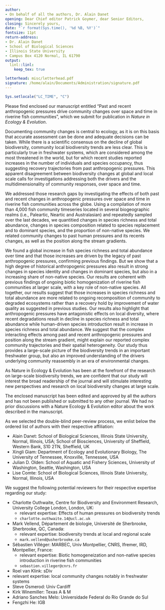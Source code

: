 ```yaml
---
author:
- On behalf of all the authors, Dr. Alain Danet
opening: Dear Chief editor Patrick Goymer, dear Senior Editors,
closing: Sincerely yours,
date: "`r format(Sys.time(), '%d %B, %Y')`"
fontsize: 11pt
return-address:
- Dr. Alain Danet
- School of Biological Sciences
- Illinois State University
- Campus Box 4120 Normal, IL 61790
output:
  linl::linl:
    keep_tex: true

letterhead: misc/letterhead.pdf
signature: /home/alain/Documents/Administration/signature.pdf
---
```


```r
Sys.setlocale("LC_TIME", "C")
```


Please find enclosed our manuscript entitled "Past and recent anthropogenic
pressures drive community changes over space and time in riverine fish
communities", which we submit for publication in *Nature in Ecology &
Evolution*.

Documenting community changes is central to ecology, as it is on this basis that
accurate assessment can be done and adequate decisions can be taken. While there
is a scientific consensus on the decline of global biodiversity, community local
biodiversity trends are less clear. This is particularly true in freshwater
systems, which are considered among the most threatened in the world, but for
which recent studies reported increases in the number of individuals and
species occupancy, thus suggesting recovery trajectories from past anthropogenic
pressures. This apparent disagreement between biodiversity changes at global and
local scale calls for investigations addressing both the drivers and the
multidimensionality of community responses, over space and time.

We addressed those research gaps by investigating the effects of both past and
recent changes in anthropogenic pressures over space and time in riverine fish
communities across the globe. Using a compilation of more than 4,000 fish
community timeseries located in several biogeographic realms (i.e., Paleartic,
Neartic and Australasian) and repeatedly sampled over the last decades, we
quantitied changes in species richness and total abundance,
changes in species composition related to species replacement and to dominant
species, and the proportion of non-native species. We related community changes
to past human pressures and its recents changes, as well as the position along
the stream gradients.

We found a global increase in fish species richness and total abundance over
time and that those increases are driven by the legacy of past anthropogenic
pressures, confirming previous findings. But we show that a high degree of
historical anthropogenic pressures also result in strong changes in species
identity and changes in dominant species, but also in a increasing share of
non-native species. Our results are coherent with previous findings of ongoing
biotic homogenization of riverine fish communities at larger scale, with a
key role of non-native species. All together, our results suggest that those
increases in species richness and total abundance are more related to ongoing
recomposition of community to degraded ecosystems rather than a recovery hold by
improvement of water quality as suggested in previous studies. Our results also
highlight that anthropogenic pressures have antagonistic effects on local
diversity, where recent degradations result in decline in species richness and
total abundance while human-driven species introduction result in increase in
species richness and total abundance. We suggest that the complex interacting
effects among past and recent anthropogenic pressures and position along the
stream gradient, might explain our reported complex community trajectories and
their spatial heterogeneity. Our study thus provides a large-scale picture of
the biodiversity trends in an important freshwater group, but also an improved
understanding of the drivers underlying community reassembly in an era of
environmental changes.

As Nature in Ecology & Evolution has been at the forefront of the research on
large-scale biodiversity trends, we are confident that our study will interest
the broad readership of the journal and will stimulate interesting new
perspectives and research on local biodiversity changes at large scale.

The enclosed manuscript has been edited and approved by all the authors and has
not been published or submitted to any other journal. We had no prior
discussions with a Nature Ecology & Evolution editor about the work described in
the manuscript.

As we selected the double-blind peer-review process, we enlist below the ordered list
of authors with their respective affiliation:

- Alain Danet: School of Biological Sciences, Illinois State University, Normal,
    Illinois, USA; School of Biosciences, University of Sheffield, Western Bank,
  S10 2TN, Sheffield, UK
- Xingli Giam: Department of Ecology and Evolutionary Biology, The University of
  Tennessee, Knoxville, Tennessee, USA
- Julian D. Olden: School of Aquatic and Fishery Sciences, University of
  Washington, Seattle, Washington, USA
- Lise Comte: School of Biological Sciences, Illinois State University, Normal,
  Illinois, USA

We suggest the following potential reviewers for their respective expertise regarding our
study:

- Charlotte Outhwaite, Centre for Biodiversity and Environment Research,
  University College London, London, UK:
  - relevant expertise: Effects of human pressures on biodiversity trends
  - `charlotte.outhwaite.14@ucl.ac.uk`
- Mark Vellend, Département de biologie, Université de Sherbrooke, Sherbrooke, QC, Canada:
  - relevant expertise: biodiversity trends at local and regional scale
  - `mark.vellend@usherbrooke.ca`
- Sébastien Villéger: MARBEC, Univ Montpellier, CNRS, Ifremer, IRD, Montpellier, France:
  - relevant expertise: Biotic homogeneization and non-native species introduction in riverine fish communities
  - `sebastien.villeger@cnrs.fr`
-  Roel van Klink: sDiv
  - relevant expertise: local community changes notably in freshwater systems
- Steve Osmerod: Univ Cardiff
- Kirk Winemiller: Texas A & M
- Adriano Sanches Melo: Universidade Federal do Rio Grande do Sul
- Fengzhi He: IGB

